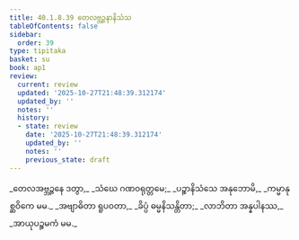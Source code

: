 ```yaml
---
title: 40.1.8.39 တေလဗ္ဘဉ္ဇနာနိသံသ
tableOfContents: false
sidebar:
  order: 39
type: tipitaka
basket: su
book: ap1
review:
  current: review
  updated: '2025-10-27T21:48:39.312174'
  updated_by: ''
  notes: ''
  history:
  - state: review
    date: '2025-10-27T21:48:39.312174'
    updated_by: ''
    notes: ''
    previous_state: draft
---
```



<ReviewStatus review={frontmatter.review} showDetails={true} />

<HypothesisAnnotation frontmatter={frontmatter} />

<DynamicBreadcrumb />

<Division number="191" book="ap1" e="ch" v="20" p="368">

<Paragraph number="4488" type="verses" book="ap1">
_တေလအဗ္ဘဉ္ဇနေ ဒတွာ,_  
_သံဃေ ဂဏဝရုတ္တမေ;_  
_ပဉ္စာနိသံသေ အနုဘောမိ,_  
_ကမ္မာနုစ္ဆဝိကေ မမ._  

</Paragraph>

</Division>
<Division number="192" book="ap1" e="ch" v="20" p="368">

<Paragraph number="4489" type="verses" book="ap1">
_အဗျာဓိတာ ရူပဝတာ,_  
_ခိပ္ပံ ဓမ္မနိသန္တိတာ;_  
_လာဘိတာ အန္နပါနဿ,_  
_အာယုပဉ္စမကံ မမ._
</Paragraph>
</Division>